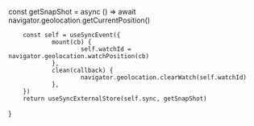 
const getSnapShot = async () => await navigator.geolocation.getCurrentPosition()

        const self = useSyncEvent({
                mount(cb) {
                        self.watchId = navigator.geolocation.watchPosition(cb)
                },
                clean(callback) {
                        navigator.geolocation.clearWatch(self.watchId)
                },
        })
        return useSyncExternalStore(self.sync, getSnapShot)
}
